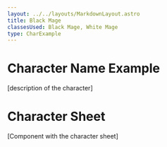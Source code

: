 ```yaml
---
layout: ../../layouts/MarkdownLayout.astro
title: Black Mage
classesUsed: Black Mage, White Mage
type: CharExample
---
```


# Character Name Example

[description of the character]

# Character Sheet

[Component with the character sheet]
